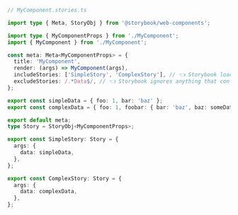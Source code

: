 ```ts
// MyComponent.stories.ts

import type { Meta, StoryObj } from '@storybook/web-components';

import type { MyComponentProps } from './MyComponent';
import { MyComponent } from './MyComponent';

const meta: Meta<MyComponentProps> = {
  title: 'MyComponent',
  render: (args) => MyComponent(args),
  includeStories: ['SimpleStory', 'ComplexStory'], // 👈 Storybook loads these stories
  excludeStories: /.*Data$/, // 👈 Storybook ignores anything that contains Data
};

export const simpleData = { foo: 1, bar: 'baz' };
export const complexData = { foo: 1, foobar: { bar: 'baz', baz: someData } };

export default meta;
type Story = StoryObj<MyComponentProps>;

export const SimpleStory: Story = {
  args: {
    data: simpleData,
  },
};

export const ComplexStory: Story = {
  args: {
    data: complexData,
  },
};
```
